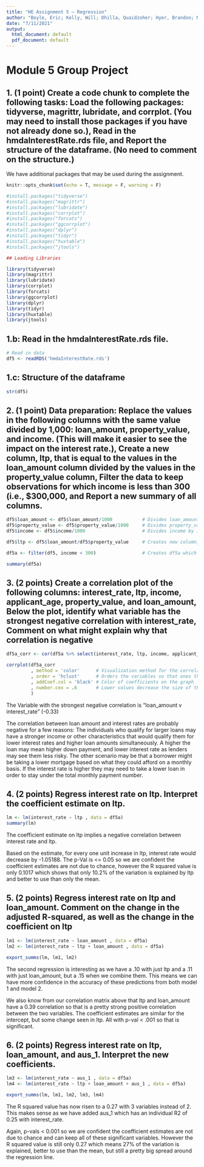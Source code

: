---
title: "HE Assignment 5 – Regression"
author: "Boyle, Eric; Kelly, Will; Dhilla, Quaidzoher; Hyer, Brandon; Mukania, Christian; and Tran, Vinh"
date: "7/11/2021"
output:
  html_document: default
  pdf_document: default
---

# Module 5 Group Project

## 1.	(1 point) Create a code chunk to complete the following tasks: Load the following packages: tidyverse, magrittr, lubridate, and corrplot. (You may need to install those packages if you have not already done so.), Read in the hmdaInterestRate.rds file, and Report the structure of the dataframe. (No need to comment on the structure.)

We have additional packages that may be used during the assignment. 

```{r setup, include=FALSE}
knitr::opts_chunk$set(echo = T, message = F, warning = F)
```

```{r}

#install.packages("tidyverse")
#install.packages("magrittr")
#install.packages("lubridate")
#install.packages("corrplot")
#install.packages("forcats")
#install.packages("ggcorrplot")
#install.packages("dplyr")
#install.packages("tidyr")
#install.packages("huxtable")
#install.packages("jtools")

## Loading Libraries

library(tidyverse)
library(magrittr)  
library(lubridate) 
library(corrplot)
library(forcats)
library(ggcorrplot)
library(dplyr)     
library(tidyr)
library(huxtable)
library(jtools)

```

## 1.b: Read in the hmdaInterestRate.rds file.
```{r}
# Read in data
df5 <- readRDS('hmdaInterestRate.rds')
```

## 1.c: Structure of the dataframe 
```{r}
str(df5)
```

## 2.	(1 point) Data preparation: Replace the values in the following columns with the same value divided by 1,000: loan_amount, property_value, and income. (This will make it easier to see the impact on the interest rate.), Create a new column, ltp, that is equal to the values in the loan_amount column divided by the values in the property_value column, Filter the data to keep observations for which income is less than 300 (i.e., $300,000, and Report a new summary of all columns.

```{r}

df5$loan_amount <- df5$loan_amount/1000           # Divides loan_amount by 1000
df5$property_value <- df5$property_value/1000     # Divides property_value by 1000
df5$income <- df5$income/1000                     # Divides income by 1000

df5$ltp <- df5$loan_amount/df5$property_value     # Creates new column, ltp, by dividing loan_amount by property_value

df5a <- filter(df5, income < 300)                 # Creates df5a which keeps observations for which income is less than 300

summary(df5a)

```

## 3.	(2 points) Create a correlation plot of the following columns: interest_rate, ltp, income, applicant_age, property_value, and loan_amount, Below the plot, identify what variable has the strongest negative correlation with interest_rate, Comment on what might explain why that correlation is negative

```{r}

df5a_corr <- cor(df5a %>% select(interest_rate, ltp, income, applicant_age, property_value, loan_amount))   # Creates an object to analyze correlation between variables

corrplot(df5a_corr
         , method = 'color'      # Visualization method for the correlation matrix
         , order = 'hclust'      # Orders the variables so that ones that behave similarly are placed next to each other
         , addCoef.col = 'black' # Color of coefficients on the graph
         , number.cex = .6       # Lower values decrease the size of the numbers in the cells
         )

```


The Variable with the strongest negative correlation is “loan_amount v interest_rate” (-0.33)

The correlation between loan amount and interest rates are probably negative for a few reasons: The individuals who qualify for larger loans may have a stronger income or other characteristics that would qualify them for lower interest rates and higher loan amounts simultaneously. A higher the loan may mean higher down payment, and lower interest rate as lenders may see them less risky. The other scenario may be that a borrower might be taking a lower mortgage based on what they could afford on a monthly basis. If the interest rate is higher they may need to take a lower loan in order to stay under the total monthly payment number.


## 4.	(2 points) Regress interest rate on ltp. Interpret the coefficient estimate on ltp.

```{r}

lm <- lm(interest_rate ~ ltp , data = df5a)
summary(lm)

```


The coefficient estimate on ltp implies a negative correlation between interest rate and ltp.

Based on the estimate, for every one unit increase in ltp, interest rate would decrease by -1.05188.  The p-Val is <= 0.05 so we are confident the coefficient estimates are not due to chance, however the R squared value is only 0.1017 which shows that only 10.2% of the variation is explained by ltp and better to use than only the mean.


## 5.	(2 points) Regress interest rate on ltp and loan_amount. Comment on the change in the adjusted R-squared, as well as the change in the coefficient on ltp

```{r}

lm1 <- lm(interest_rate ~ loan_amount , data = df5a)
lm2 <- lm(interest_rate ~ ltp + loan_amount , data = df5a)

export_summs(lm, lm1, lm2)
```


The second regression is interesting as we have a .10 with just ltp and a .11 with just loan_amount, but a .15 when we combine them. This means we can have more confidence in the accuracy of these predictions from both model 1 and model 2.

We also know from our correlation matrix above that ltp and loan_amount have a 0.39 correlation so that is a pretty strong positive correlation between the two variables.  The coefficient estimates are similar for the intercept, but some change seen in ltp.  All with p-val < .001 so that is significant.


## 6.	(2 points) Regress interest rate on ltp, loan_amount, and aus_1. Interpret the new coefficients.

```{r}
lm3 <- lm(interest_rate ~ aus_1 , data = df5a)
lm4 <- lm(interest_rate ~ ltp + loan_amount + aus_1 , data = df5a)

export_summs(lm, lm1, lm2, lm3, lm4)
```


The R squared value has now risen to a 0.27 with 3 variables instead of 2. This makes sense as we have added aus_1 which has an individual R2 of 0.25 with interest_rate.  

Again, p-vals < 0.001 so we are confident the coefficient estimates are not due to chance and can keep all of these significant variables.  However the R squared value is still only 0.27 which means 27% of the variation is explained, better to use than the mean, but still a pretty big spread around the regression line.



